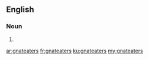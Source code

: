 ==English==

===Noun===
{{head|en}}

# {{plural of|gnateater}}

[[ar:gnateaters]]
[[fr:gnateaters]]
[[ku:gnateaters]]
[[my:gnateaters]]